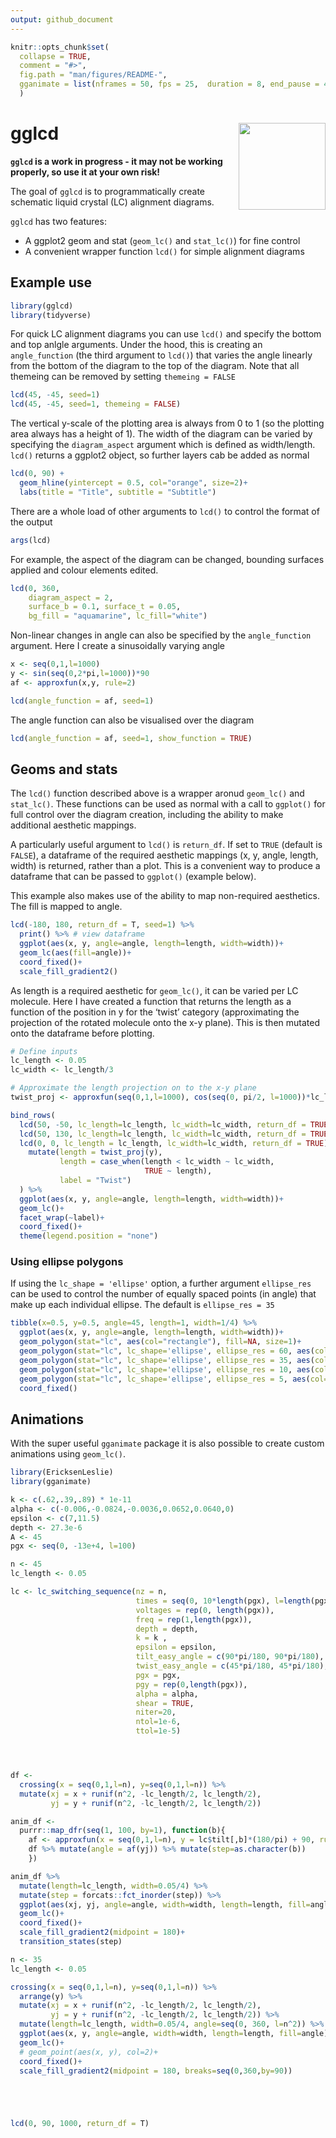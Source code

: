 ```yaml
---
output: github_document
---
```


<!-- README.md is generated from README.Rmd. Please edit that file -->

```r
knitr::opts_chunk$set(
  collapse = TRUE,
  comment = "#>",
  fig.path = "man/figures/README-",
  gganimate = list(nframes = 50, fps = 25,  duration = 8, end_pause = 40)
  )
```

# gglcd <img src="data-raw/hex-logo/gglcd-hex.png" align="right" height="139"/>

**`gglcd` is a work in progress - it may not be working properly, so use it at your own risk!**

The goal of `gglcd` is to programmatically create schematic liquid crystal (LC) alignment diagrams. 

`gglcd` has two features:

*  A ggplot2 geom and stat (`geom_lc()` and `stat_lc()`) for fine control
*  A convenient wrapper function `lcd()` for simple alignment diagrams

## Example use
```r
library(gglcd)
library(tidyverse)
```

For quick LC alignment diagrams you can use `lcd()` and specify the bottom and top anlgle arguments. Under the hood, this is creating an `angle_function` (the third argument to `lcd()`) that varies the angle linearly from the bottom of the diagram to the top of the diagram. Note that all themeing can be removed by setting `themeing = FALSE`

```r
lcd(45, -45, seed=1)
lcd(45, -45, seed=1, themeing = FALSE)
```

The vertical y-scale of the plotting area is always from 0 to 1 (so the plotting area always has a height of 1). The width of the diagram can be varied by specifying the `diagram_aspect` argument which is defined as width/length. `lcd()` returns a ggplot2 object, so further layers cab be added as normal
```r
lcd(0, 90) + 
  geom_hline(yintercept = 0.5, col="orange", size=2)+
  labs(title = "Title", subtitle = "Subtitle")
```

There are a whole load of other arguments to `lcd()` to control the format of the output
```r
args(lcd)
```

For example, the aspect of the diagram can be changed, bounding surfaces applied and colour elements edited.
```r
lcd(0, 360, 
    diagram_aspect = 2, 
    surface_b = 0.1, surface_t = 0.05, 
    bg_fill = "aquamarine", lc_fill="white")
```

Non-linear changes in angle can also be specified by the `angle_function` argument. Here I create a sinusoidally varying angle 
```r
x <- seq(0,1,l=1000)
y <- sin(seq(0,2*pi,l=1000))*90
af <- approxfun(x,y, rule=2)

lcd(angle_function = af, seed=1)
```

The angle function can also be visualised over the diagram
```r
lcd(angle_function = af, seed=1, show_function = TRUE)
```

## Geoms and stats
The `lcd()` function described above is a wrapper aronud `geom_lc()` and `stat_lc()`. These functions can be used as normal with a call to `ggplot()` for full control over the diagram creation, including the ability to make additional aesthetic mappings.

A particularly useful argument to `lcd()` is `return_df`. If set to `TRUE` (default is `FALSE`), a dataframe of the required aesthetic mappings (x, y, angle, length, width) is returned, rather than a plot. This is a convenient way to produce a dataframe that can be passed to `ggplot()` (example below).

This example also makes use of the ability to map non-required aesthetics. The fill is mapped to angle.
```r
lcd(-180, 180, return_df = T, seed=1) %>%
  print() %>% # view dataframe
  ggplot(aes(x, y, angle=angle, length=length, width=width))+
  geom_lc(aes(fill=angle))+
  coord_fixed()+
  scale_fill_gradient2()
```

As length is a required aesthetic for `geom_lc()`, it can be varied per LC molecule. Here I have created a function that returns the length as a function of the position in y for the 'twist' category (approximating the projection of the rotated molecule onto the x-y plane). This is then mutated onto the dataframe before plotting.
```r
# Define inputs
lc_length <- 0.05
lc_width <- lc_length/3

# Approximate the length projection on to the x-y plane
twist_proj <- approxfun(seq(0,1,l=1000), cos(seq(0, pi/2, l=1000))*lc_length)

bind_rows(
  lcd(50, -50, lc_length=lc_length, lc_width=lc_width, return_df = TRUE) %>% mutate(label = "Splay"),
  lcd(50, 130, lc_length=lc_length, lc_width=lc_width, return_df = TRUE) %>% mutate(label = "Bend"),
  lcd(0, 0, lc_length = lc_length, lc_width=lc_width, return_df = TRUE) %>% 
    mutate(length = twist_proj(y),
           length = case_when(length < lc_width ~ lc_width,
                              TRUE ~ length),
           label = "Twist")
  ) %>% 
  ggplot(aes(x, y, angle=angle, length=length, width=width))+
  geom_lc()+
  facet_wrap(~label)+
  coord_fixed()+
  theme(legend.position = "none")
```

### Using ellipse polygons
If using the `lc_shape = 'ellipse'` option, a further argument `ellipse_res` can be used to control the number of equally spaced points (in angle) that make up each individual ellipse. The default is `ellipse_res = 35`

```r
tibble(x=0.5, y=0.5, angle=45, length=1, width=1/4) %>% 
  ggplot(aes(x, y, angle=angle, length=length, width=width))+
  geom_polygon(stat="lc", aes(col="rectangle"), fill=NA, size=1)+
  geom_polygon(stat="lc", lc_shape='ellipse', ellipse_res = 60, aes(col="ellipse_res = 60"), fill=NA, size=1)+
  geom_polygon(stat="lc", lc_shape='ellipse', ellipse_res = 35, aes(col="ellipse_res = 35"), fill=NA, size=1)+
  geom_polygon(stat="lc", lc_shape='ellipse', ellipse_res = 10, aes(col="ellipse_res = 10"), fill=NA, size=1)+
  geom_polygon(stat="lc", lc_shape='ellipse', ellipse_res = 5, aes(col="ellipse_res = 05"), fill=NA, size=1)+
  coord_fixed()
```

## Animations
With the super useful `gganimate` package it is also possible to create custom animations using `geom_lc()`.
```r
library(EricksenLeslie)
library(gganimate)

k <- c(.62,.39,.89) * 1e-11
alpha <- c(-0.006,-0.0824,-0.0036,0.0652,0.0640,0)
epsilon <- c(7,11.5)
depth <- 27.3e-6
A <- 45
pgx <- seq(0, -13e+4, l=100)

n <- 45
lc_length <- 0.05

lc <- lc_switching_sequence(nz = n, 
                            times = seq(0, 10*length(pgx), l=length(pgx)),
                            voltages = rep(0, length(pgx)),
                            freq = rep(1,length(pgx)), 
                            depth = depth,
                            k = k , 
                            epsilon = epsilon,
                            tilt_easy_angle = c(90*pi/180, 90*pi/180),
                            twist_easy_angle = c(45*pi/180, 45*pi/180),
                            pgx = pgx, 
                            pgy = rep(0,length(pgx)),
                            alpha = alpha, 
                            shear = TRUE,
                            niter=20,
                            ntol=1e-6,
                            ttol=1e-5)




df <- 
  crossing(x = seq(0,1,l=n), y=seq(0,1,l=n)) %>%
  mutate(xj = x + runif(n^2, -lc_length/2, lc_length/2),
         yj = y + runif(n^2, -lc_length/2, lc_length/2))

anim_df <-
  purrr::map_dfr(seq(1, 100, by=1), function(b){
    af <- approxfun(x = seq(0,1,l=n), y = lc$tilt[,b]*(180/pi) + 90, rule = 2)
    df %>% mutate(angle = af(yj)) %>% mutate(step=as.character(b))
    })

anim_df %>%
  mutate(length=lc_length, width=0.05/4) %>%
  mutate(step = forcats::fct_inorder(step)) %>%
  ggplot(aes(xj, yj, angle=angle, width=width, length=length, fill=angle))+
  geom_lc()+
  coord_fixed()+
  scale_fill_gradient2(midpoint = 180)+
  transition_states(step)
```



```r
n <- 35
lc_length <- 0.05

crossing(x = seq(0,1,l=n), y=seq(0,1,l=n)) %>% 
  arrange(y) %>% 
  mutate(xj = x + runif(n^2, -lc_length/2, lc_length/2),
         yj = y + runif(n^2, -lc_length/2, lc_length/2)) %>% 
  mutate(length=lc_length, width=0.05/4, angle=seq(0, 360, l=n^2)) %>% 
  ggplot(aes(x, y, angle=angle, width=width, length=length, fill=angle))+
  geom_lc()+
  # geom_point(aes(x, y), col=2)+
  coord_fixed()+
  scale_fill_gradient2(midpoint = 180, breaks=seq(0,360,by=90))





lcd(0, 90, 1000, return_df = T)
```
